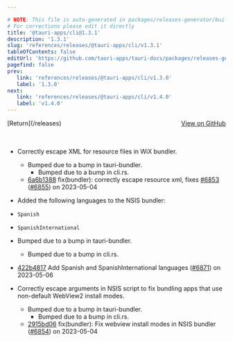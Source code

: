 ```yaml
---

# NOTE: This file is auto-generated in packages/releases-generator/build.ts
# For corrections please edit it directly
title: '@tauri-apps/cli@1.3.1'
description: '1.3.1'
slug: 'references/releases/@tauri-apps/cli/v1.3.1'
tableOfContents: false
editUrl: 'https://github.com/tauri-apps/tauri-docs/packages/releases-generator/build.ts'
pagefind: false
prev:
   link: 'references/releases/@tauri-apps/cli/v1.3.0'
   label: '1.3.0'
next:
   link: 'references/releases/@tauri-apps/cli/v1.4.0'
   label: 'v1.4.0'
---
```


			

<ReleaseSidebar slug="references/releases/@tauri-apps/cli"  packageName="@tauri-apps/cli" />

<div style="margin-bottom:3rem; display: flex; justify-content: space-between; align-items: center"><span>[Return](/releases)</span><span><a href="https://github.com/tauri-apps/tauri/releases/tag/@tauri-apps/cli-v1.3.1">View on GitHub</a></span></div>

- Correctly escape XML for resource files in WiX bundler.
  - Bumped due to a bump in tauri-bundler.
    - Bumped due to a bump in cli.rs.
  - [6a6b1388](https://www.github.com/tauri-apps/tauri/commit/6a6b1388ea5787aea4c0e0b0701a4772087bbc0f) fix(bundler): correctly escape resource xml, fixes [#6853](https://www.github.com/tauri-apps/tauri/pull/6853) ([#6855](https://www.github.com/tauri-apps/tauri/pull/6855)) on 2023-05-04

- Added the following languages to the NSIS bundler:

- `Spanish`

- `SpanishInternational`

- Bumped due to a bump in tauri-bundler.
  - Bumped due to a bump in cli.rs.

- [422b4817](https://www.github.com/tauri-apps/tauri/commit/422b48179856504e980a156500afa8e22c44d357) Add Spanish and SpanishInternational languages ([#6871](https://www.github.com/tauri-apps/tauri/pull/6871)) on 2023-05-06

- Correctly escape arguments in NSIS script to fix bundling apps that use non-default WebView2 install modes.
  - Bumped due to a bump in tauri-bundler.
    - Bumped due to a bump in cli.rs.
  - [2915bd06](https://www.github.com/tauri-apps/tauri/commit/2915bd068ed40dc01a363b69212c6b6f2d3ec01e) fix(bundler): Fix webview install modes in NSIS bundler ([#6854](https://www.github.com/tauri-apps/tauri/pull/6854)) on 2023-05-04


